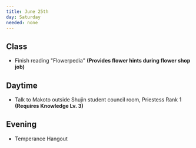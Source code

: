 ```yaml
---
title: June 25th
day: Saturday
needed: none
---
```


## Class
- Finish reading "Flowerpedia" **(Provides flower hints during flower shop job)**

## Daytime
- Talk to Makoto outside Shujin student council room, Priestess Rank 1 **(Requires Knowledge Lv. 3)**

## Evening
- Temperance Hangout